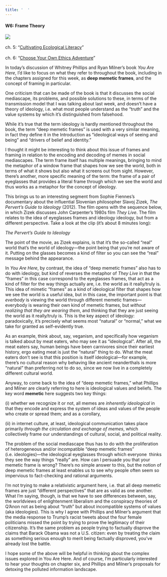 ```yaml
---
title: '  '
---
```


#### W6: Frame Theory

[[![](img/you-are-here.png)](https://mitpress.mit.edu/9780262539913/you-are-here/){width=200}<br /><br />ch. 5: "[Cultivating Ecological Literacy](pdf/you-are-here-ch5.pdf)"<br /><br />ch. 6: "[Choose Your Own Ethics Adventure](pdf/you-are-here-ch6.pdf)"]{.aside}

In today's discussion of Whitney Phillips and Ryan Milner's book *You Are Here*, I'd like to focus on what they refer to throughout the book, including in the chapters assigned for this week, as **deep memetic frames**, and the concept of framing in particular.

One criticism that can be made of the book is that it discusses the social mediascape, its problems, and possible solutions to these, in terms of the transmission model that I was talking about last week, and doesn't have a theory of ideology, i.e. what most people understand as the "truth" and the value systems by which it's distinguished from falsehood.

While it's true that the term ideology is hardly mentioned throughout the book, the term "deep memetic frames" is used with a very similar meaning, in fact they define it in the Introduction as "ideological ways of seeing and being" and "drivers of belief and identity."

I thought it might be interesting to think about this issue of frames and framing in relation to the encoding and decoding of memes in social mediascapes. The term frame itself has multiple meanings, bringing to mind the metaphor of a window frame that shapes how we see the world, both in terms of what it shows but also what it screens out from sight. However, there's another, more specific meaning of the term: the frame of a pair of eyeglasses that provides a literal frame through which we see the world and thus works as a metaphor for the concept of ideology.

This brings us to an interesting segment from Sophie Fiennes's documentary about the influential Slovenian philosopher Slavoj Zizek, *The Pervert's Guide to Ideology* (2012). The film opens with the sequence below, in which Zizek discusses John Carpenter's 1980s film *They Live*. The film relates to the idea of eyeglasses frames and ideology ideology, but from a different perspective. Take a look at the clip (it's about 8 minutes long):

*The Pervert's Guide to Ideology*

The point of the movie, as Zizek explains, is that it's the so-called "real" world that's the world of ideology---the point being that you're not aware of it. Putting on the glasses becomes a kind of filter so you can see the "real" message behind the appearance.

In *You Are Here*, by contrast, the idea of "deep memetic frames" also has to do with ideology, but kind of reverses the metaphor of *They Live* in that the "frames" in this case correspond to the eyeglasses frames, that act as a kind of filter for the way things actually are, i.e. the world as it really/truly is. This idea of mimetic "frames" as a kind of ideological filter that shapes how we see the world is a useful idea, but in this case, the important point is that *everbody* is viewing the world through different memetic frames---everybody is wearing their own kind of memetic frames, but *without realizing that they are wearing them*, and thinking that they are just seeing the world as it really/truly is. This is the key aspect of ideology: paradoxically, it's precisely what seems most "natural" or "normal," what we take for granted as self-evidently true.

As an example, think about, say, veganism, and specifically how veganism is talked about by meat eaters, who may see it as "ideological". After all, the meat eaters say, human beings have been carnivores since their earliest history, ergo eating meat is just the "natural" thing to do. What the meat eaters don't see is that this position is itself ideological---for example, there's no cultural reason why behaving like ancient neanderthals is more "natural" than preferring not to do so, since we now live in a completely different cultural world.

Anyway, to come back to the idea of "deep memetic frames," what Phillips and Milner are clearly referring to here is ideological values and beliefs. The key word **memetic** here suggests two key things:

\(i\) whether we recognize it or not, all memes are *inherently ideological* in that they encode and express the system of ideas and values of the people who create or spread them; and as a corollary,

\(ii\) in internet culture, at least, ideological communication takes place primarily *through the circulation and exchange of memes*, which collectively frame our understandings of cultural, social, and political reality.

The problem of the social mediascape thus has to do with the proliferation of heterogeneous and/or incompatible "deep memetic frames" (i.e. ideologies)---the ideological eyeglasses through which everyone  thinks they see the way things "really" are. How can I persuade you that your memetic frame is wrong? There's no simple answer to this, but the notion of deep memetic frames at least enables us to see why people often seem so impervious to fact-checking and rational arguments.

I'm not trying to make a relativistic argument here, i.e. that all deep memetic frames are just "different perspectives" that are as valid as one another. What I'm saying, though, is that we have to see differences between, say, the worldviews of enlightenment liberalism and the conspiracy theories of Q'Anon not as being about "truth" but about incompatible systems of values (aka ideologies). This is why I agree with Phillips and Milner's argument that the media response to Trump's racist tweets about the four female politicians missed the point by trying to prove the legitimacy of their citizenship. It's the same problem as people trying to factually disprove the claims that Barack Obama was not a U.S. citizen: even by treating the claim as something serious enough to merit being factually disproved, you've already lost the battle.

I hope some of the above will be helpful in thinking about the complex issues explored in You Are Here. And of course, I'm particularly interested to hear your thoughts on chapter six, and Phillips and Milner's proposals for detoxing the polluted information landscape.
